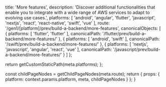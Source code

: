 
  title: 'More features',
  description: 'Discover additional functionalities that enable you to integrate with a wide range of AWS services to adapt to evolving use cases.',
  platforms: [
    'android',
    'angular',
    'flutter',
    'javascript',
    'nextjs',
    'react',
    'react-native',
    'swift',
    'vue'
  ],
  route: '/gen1/[platform]/prev/build-a-backend/more-features',
  canonicalObjects: [
    {
      platforms: [
        'flutter',
        'flutter'
      ],
      canonicalPath: '/flutter/prev/build-a-backend/more-features/'
    },
    {
      platforms: [
        'android',
        'swift'
      ],
      canonicalPath: '/swift/prev/build-a-backend/more-features/'
    },
    {
      platforms: [
        'nextjs',
        'javascript',
        'angular',
        'react',
        'vue'
      ],
      canonicalPath: '/javascript/prev/build-a-backend/more-features/'
    }
  ]
};

  return getCustomStaticPath(meta.platforms);
};

  const childPageNodes = getChildPageNodes(meta.route);
  return {
    props: {
      platform: context.params.platform,
      meta,
      childPageNodes
    }
  };
}

<Overview childPageNodes={props.childPageNodes} />
